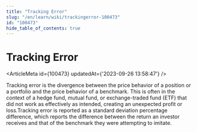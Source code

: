 ```yaml
---
title: "Tracking Error"
slug: "/en/learn/wiki/trackingerror-100473"
id: "100473"
hide_table_of_contents: true
---
```



# Tracking Error

<ArticleMeta id={100473} updatedAt={'2023-09-26 13:58:47'} />
<div className='border-solid border-b border-t-0 my-4 border-[var(--ifm-color-gray-300)]' />

Tracking error is the divergence between the price behavior of a position or a portfolio and the price behavior of a benchmark. This is often in the context of a hedge fund, mutual fund, or exchange-traded fund (ETF) that did not work as effectively as intended, creating an unexpected profit or loss.Tracking error is reported as a standard deviation percentage difference, which reports the difference between the return an investor receives and that of the benchmark they were attempting to imitate.
